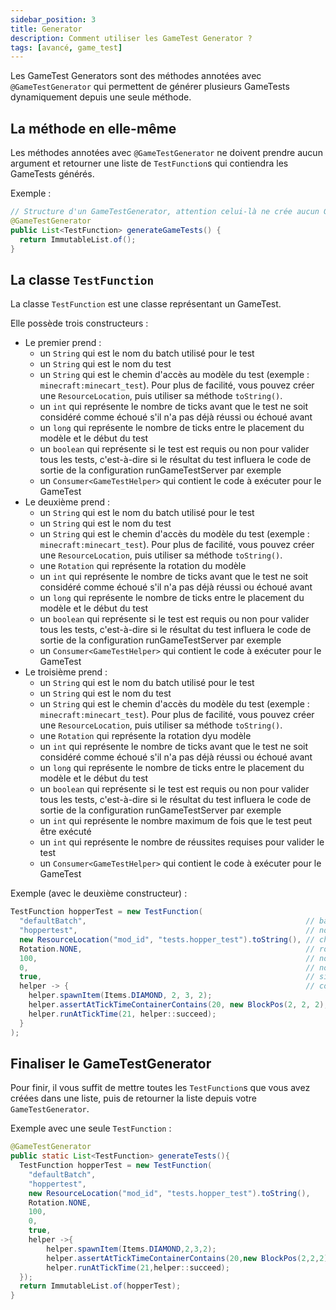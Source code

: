 ```yaml
---
sidebar_position: 3
title: Generator
description: Comment utiliser les GameTest Generator ?
tags: [avancé, game_test]
---
```


Les GameTest Generators sont des méthodes annotées avec `@GameTestGenerator` qui permettent de générer plusieurs GameTests dynamiquement depuis une seule méthode.

## La méthode en elle-même

Les méthodes annotées avec `@GameTestGenerator` ne doivent prendre aucun argument et retourner une liste de `TestFunction`s qui contiendra les GameTests générés.

Exemple :
```java
// Structure d'un GameTestGenerator, attention celui-là ne crée aucun GameTest !
@GameTestGenerator
public List<TestFunction> generateGameTests() {
  return ImmutableList.of();
}
```

## La classe `TestFunction`

La classe `TestFunction` est une classe représentant un GameTest.

Elle possède trois constructeurs :
- Le premier prend :
  - un `String` qui est le nom du batch utilisé pour le test
  - un `String` qui est le nom du test
  - un `String` qui est le chemin d'accès au modèle du test (exemple : `minecraft:minecart_test`). Pour plus de facilité, vous pouvez créer une `ResourceLocation`, puis utiliser sa méthode `toString()`.
  - un `int` qui représente le nombre de ticks avant que le test ne soit considéré comme échoué s'il n'a pas déjà réussi ou échoué avant
  - un `long` qui représente le nombre de ticks entre le placement du modèle et le début du test
  - un `boolean` qui représente si le test est requis ou non pour valider tous les tests, c'est-à-dire si le résultat du test influera le code de sortie de la configuration runGameTestServer par exemple
  - un `Consumer<GameTestHelper>` qui contient le code à exécuter pour le GameTest
- Le deuxième prend :
  - un `String` qui est le nom du batch utilisé pour le test
  - un `String` qui est le nom du test
  - un `String` qui est le chemin d'accès du modèle du test (exemple : `minecraft:minecart_test`). Pour plus de facilité, vous pouvez créer une `ResourceLocation`, puis utiliser sa méthode `toString()`.
  - une `Rotation` qui représente la rotation du modèle
  - un `int` qui représente le nombre de ticks avant que le test ne soit considéré comme échoué s'il n'a pas déjà réussi ou échoué avant
  - un `long` qui représente le nombre de ticks entre le placement du modèle et le début du test
  - un `boolean` qui représente si le test est requis ou non pour valider tous les tests, c'est-à-dire si le résultat du test influera le code de sortie de la configuration runGameTestServer par exemple
  - un `Consumer<GameTestHelper>` qui contient le code à exécuter pour le GameTest
- Le troisième prend :
  - un `String` qui est le nom du batch utilisé pour le test
  - un `String` qui est le nom du test
  - un `String` qui est le chemin d'accès du modèle du test (exemple : `minecraft:minecart_test`). Pour plus de facilité, vous pouvez créer une `ResourceLocation`, puis utiliser sa méthode `toString()`.
  - une `Rotation` qui représente la rotation dyu modèle
  - un `int` qui représente le nombre de ticks avant que le test ne soit considéré comme échoué s'il n'a pas déjà réussi ou échoué avant
  - un `long` qui représente le nombre de ticks entre le placement du modèle et le début du test
  - un `boolean` qui représente si le test est requis ou non pour valider tous les tests, c'est-à-dire si le résultat du test influera le code de sortie de la configuration runGameTestServer par exemple
  - un `int` qui représente le nombre maximum de fois que le test peut être exécuté
  - un `int` qui représente le nombre de réussites requises pour valider le test
  - un `Consumer<GameTestHelper>` qui contient le code à exécuter pour le GameTest

Exemple (avec le deuxième constructeur) :
```java
TestFunction hopperTest = new TestFunction(
  "defaultBatch",                                                 // batch utilisé pour le test
  "hoppertest",                                                   // nom du test
  new ResourceLocation("mod_id", "tests.hopper_test").toString(), // chemin d'accès à la template du test
  Rotation.NONE,                                                  // rotation de la template
  100,                                                            // nombre de ticks avant que le test ne soit considéré comme échoué s'il n'a pas déjà réussi ou échoué avant
  0,                                                              // nombre de ticks entre le placement de la template et le début du test
  true,                                                           // si le test est requis ou non
  helper -> {                                                     // code à exécuter pour le GameTest
    helper.spawnItem(Items.DIAMOND, 2, 3, 2);
    helper.assertAtTickTimeContainerContains(20, new BlockPos(2, 2, 2), Items.DIAMOND);
    helper.runAtTickTime(21, helper::succeed);
  }
);
```

## Finaliser le GameTestGenerator

Pour finir, il vous suffit de mettre toutes les `TestFunction`s que vous avez créées dans une liste, puis de retourner la liste depuis votre `GameTestGenerator`.

Exemple avec une seule `TestFunction` :
```java
@GameTestGenerator
public static List<TestFunction> generateTests(){
  TestFunction hopperTest = new TestFunction(
    "defaultBatch",
    "hoppertest",
    new ResourceLocation("mod_id", "tests.hopper_test").toString(),
    Rotation.NONE,
    100,
    0,
    true,
    helper ->{
        helper.spawnItem(Items.DIAMOND,2,3,2);
        helper.assertAtTickTimeContainerContains(20,new BlockPos(2,2,2),Items.DIAMOND);
        helper.runAtTickTime(21,helper::succeed);
  });
  return ImmutableList.of(hopperTest);
}
```